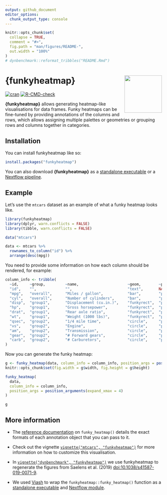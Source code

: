 ```yaml
---
output: github_document
editor_options: 
  chunk_output_type: console
---
```


<!-- README.md is generated from README.Rmd. Please edit that file -->

```r
knitr::opts_chunk$set(
  collapse = TRUE,
  comment = "#>",
  fig.path = "man/figures/README-",
  out.width = "100%"
)
# dynbenchmark::reformat_tribbles("README.Rmd")
```

# {funkyheatmap} <img src="https://raw.githubusercontent.com/funkyheatmap/logo/refs/heads/main/src/funkyheatmap_edited.png" align="right" alt="" width=120 />

<!-- badges: start -->
[![cran](https://www.r-pkg.org/badges/version-last-release/funkyheatmap)](https://cran.r-project.org/package=funkyheatmap)
[![R-CMD-check](https://github.com/funkyheatmap/funkyheatmap/actions/workflows/R-CMD-check.yaml/badge.svg)](https://github.com/funkyheatmap/funkyheatmap/actions/workflows/R-CMD-check.yaml)
<!-- badges: end -->

**{funkyheatmap}** allows generating heatmap-like visualisations for data 
frames. Funky heatmaps can be fine-tuned by providing annotations of the 
columns and rows, which allows assigning multiple palettes or geometries
or grouping rows and columns together in categories.

## Installation

You can install funkyheatmap like so:

``` r
install.packages("funkyheatmap")
```

You can also download **{funkyheatmap}** as a [standalone executable](https://funkyheatmap.github.io/funkyheatmap/articles/executable.html) 
or a [Nextflow pipeline](https://funkyheatmap.github.io/funkyheatmap/articles/nextflow.html).

## Example

Let's use the `mtcars` dataset as an example of what a funky heatmap looks like.

```r
library(funkyheatmap)
library(dplyr, warn.conflicts = FALSE)
library(tibble, warn.conflicts = FALSE)

data("mtcars")

data <- mtcars %>%
  rownames_to_column("id") %>%
  arrange(desc(mpg))
```

You need to provide some information on how each column should be rendered, for example:

```r
column_info <- tribble(
  ~id,     ~group,         ~name,                      ~geom,        ~palette,    ~options,
  "id",    "",             "",                         "text",       NA,          list(hjust = 0, width = 6),
  "mpg",   "overall",      "Miles / gallon",           "bar",        "palette1",  list(width = 4, legend = FALSE),
  "cyl",   "overall",      "Number of cylinders",      "bar",        "palette2",  list(width = 4, legend = FALSE),
  "disp",  "group1",       "Displacement (cu.in.)",    "funkyrect",  "palette1",  lst(),
  "hp",    "group1",       "Gross horsepower",         "funkyrect",  "palette1",  lst(),
  "drat",  "group1",       "Rear axle ratio",          "funkyrect",  "palette1",  lst(),
  "wt",    "group1",       "Weight (1000 lbs)",        "funkyrect",  "palette1",  lst(),
  "qsec",  "group2",       "1/4 mile time",            "circle",     "palette2",  lst(),
  "vs",    "group2",       "Engine",                   "circle",     "palette2",  lst(),
  "am",    "group2",       "Transmission",             "circle",     "palette2",  lst(),
  "gear",  "group2",       "# Forward gears",          "circle",     "palette2",  lst(),
  "carb",  "group2",       "# Carburetors",            "circle",     "palette2",  lst()
)
```

Now you can generate the funky heatmap:

```r
g <- funky_heatmap(data, column_info = column_info, position_args = position_arguments(expand_xmax = 4))
knitr::opts_chunk$set(fig.width = g$width, fig.height = g$height)
```

```r
funky_heatmap(
  data,
  column_info = column_info,
  position_args = position_arguments(expand_xmax = 4)
)
```

```r
g
```

## More information 
  
* The [reference documentation](https://funkyheatmap.github.io/funkyheatmap/reference/index.html)
  on `funky_heatmap()` details the exact formats of each annotation object that you can pass to it.

* Check out the vignette [`vignette("mtcars", "funkyheatmap")`](https://funkyheatmap.github.io/funkyheatmap/articles/mtcars.html)
  for more information on how to customize this visualisation.

* In [`vignette("dynbenchmark", "funkyheatmap")`](https://funkyheatmap.github.io/funkyheatmap/articles/dynbenchmark.html) we 
  use funkyheatmap to regenerate the figures from Saelens et al. (2019)
  [doi:10.1038/s41587-019-0071-9](https://doi.org/10.1038/s41587-019-0071-9).

* We used [Viash](https://viash.io) to wrap the `funkyheatmap::funky_heatmap()` function
  as a [standalone executable](https://funkyheatmap.github.io/funkyheatmap/articles/executable.html) and
  [Nextflow module](https://funkyheatmap.github.io/funkyheatmap/articles/nextflow.html).
